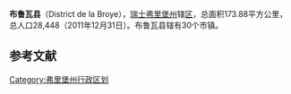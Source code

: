 {{Infobox Settlement
 | official_name                  = 布鲁瓦县
 | native_name                    = District de la Broye<br/> Broyebezirk
 | settlement_type                = 县
 | image_map                      = Karte Bezirk Broye 2007.png
 | image_shield                   = Broyebezirk-Wappen.png
 | subdivision_type               = 国家
 | subdivision_name               = 瑞士
 | subdivision_type2              = 州
 | subdivision_name2              = 弗里堡州
 | area_total_km2                 = 173.88
 | area_footnotes                 = 
 | population_as_of 	          = 2011年12月31日
 | population_total 	          = 28448
 | population_footnotes           = 
 | population_density_km2         = auto
 | timezone         	          = [[欧洲中部时间|CET]]
 | utc_offset 	                  = +1
 | timezone_DST 	          = [[欧洲中部夏令时间|CEST]]
 | utc_offset_DST         	  = +2
 | blank_name_sec1                = 所辖市镇
 | blank_info_sec1                = 30
 | website                        = {{URL|http://www.fr.ch/pref/fr/pub/pbr/index.cfm}}
}}'''布鲁瓦县'''（District de la Broye），[[瑞士|瑞士]][[弗里堡州|弗里堡州]]辖[[区_(瑞士)|区]]，总面积173.88平方公里，总人口28,448（2011年12月31日）。布鲁瓦县辖有30个市镇。


==参考文献==
{{reflist}}

{{Authority control}}
[[Category:弗里堡州行政区划|Category:弗里堡州行政区划]]